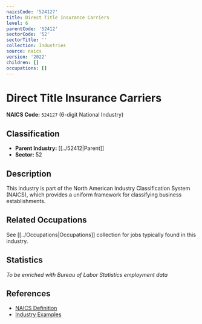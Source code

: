 ```yaml
---
naicsCode: '524127'
title: Direct Title Insurance Carriers
level: 6
parentCode: '52412'
sectorCode: '52'
sectorTitle: ''
collection: Industries
source: naics
version: '2022'
children: []
occupations: []
---
```

# Direct Title Insurance Carriers

**NAICS Code:** `524127` (6-digit National Industry)

## Classification

- **Parent Industry:** [[../52412|Parent]]
- **Sector:** 52

## Description

This industry is part of the North American Industry Classification System (NAICS), which provides a uniform framework for classifying business establishments.

## Related Occupations

See [[../Occupations|Occupations]] collection for jobs typically found in this industry.

## Statistics

*To be enriched with Bureau of Labor Statistics employment data*

## References

- [NAICS Definition](https://www.census.gov/naics/)
- [Industry Examples](https://www.census.gov/naics/2022NAICS/)
